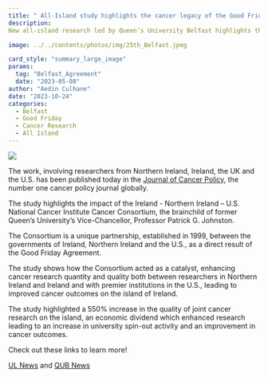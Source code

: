 ```yaml
---
title: " All-Island study highlights the cancer legacy of the Good Friday Agreement"
description: 
New all-island research led by Queen’s University Belfast highlights the health and economic impact of the Good Friday Agreement on cancer across the island of Ireland in the last 25 years.

image: ../../contents/photos/img/25th_Belfast.jpeg

card_style: "summary_large_image"
params:
  tag: "Belfast_Agreement"
  date: "2023-05-08"
author: "Aedin Culhane"
date: "2023-10-24"
categories:
  - Belfast
  - Good Friday
  - Cancer Research
  - All Island
---
```


![](../../contents/photos/img/2023_Belfast%20Photo%201.jpeg)

The work, involving researchers from Northern Ireland, Ireland, the UK and the U.S. has been published today in the [Journal of Cancer Policy](https://doi.org/10.1016/j.jcpo.2023.100448), the number one cancer policy journal globally.

The study highlights the impact of the Ireland - Northern Ireland -- U.S. National Cancer Institute Cancer Consortium, the brainchild of former Queen's University's Vice-Chancellor, Professor Patrick G. Johnston.

The Consortium is a unique partnership, established in 1999, between the governments of Ireland, Northern Ireland and the U.S., as a direct result of the Good Friday Agreement.

The study shows how the Consortium acted as a catalyst, enhancing cancer research quantity and quality both between researchers in Northern Ireland and Ireland and with premier institutions in the U.S., leading to improved cancer outcomes on the island of Ireland.

The study highlighted a 550% increase in the quality of joint cancer research on the island, an economic dividend which enhanced research leading to an increase in university spin-out activity and an improvement in cancer outcomes.

Check out these links to learn more!

[UL News](https://www.ul.ie/news/all-island-study-involving-ul-researcher-highlights-cancer-legacy-of-good-friday-agreement) and [QUB News](https://www.qub.ac.uk/News/Allnews/featured-research/All-IslandstudyhighlightsthecancerlegacyoftheGoodFridayAgreement.html)
